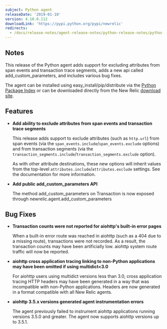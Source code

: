 ```yaml
---
subject: Python agent
releaseDate: '2019-01-10'
version: 4.10.0.112
downloadLink: 'https://pypi.python.org/pypi/newrelic'
redirects:
  - /docs/release-notes/agent-release-notes/python-release-notes/python-agent-4100111
---
```


## Notes

This release of the Python agent adds support for excluding attributes from span events and transaction trace segments, adds a new api called add_custom_parameters, and includes various bug fixes.

The agent can be installed using easy_install/pip/distribute via the [Python Package Index](https://pypi.python.org/pypi/newrelic) or can be downloaded directly from the New Relic [download site](https://download.newrelic.com/python_agent/release).

## Features

* **Add ability to exclude attributes from span events and transaction trace segments**

  This release adds support to exclude attributes (such as `http.url`) from span events (via the `span_events.include`/`span_events.exclude` options) and from transaction segments (via the `transaction_segments.include`/`transaction_segments.exclude` option).

  As with other attribute destinations, these new options will inherit values from the top-level `attributes.include`/`attributes.exclude` settings. See the documentation for more information.
* **Add public add_custom_parameters API**

  The method add_custom_parameters on Transaction is now exposed through newrelic.agent.add_custom_parameters

## Bug Fixes

* **Transaction counts were not reported for aiohttp's built-in error pages**

  When a built-in error route was reached in aiohttp (such as a 404 due to a missing route), transactions were not recorded. As a result, the transaction counts may have been artificially low. aiohttp system route traffic will now be reported.
* **aiohttp cross application tracing linking to non-Python applications may have been omitted if using multidict&lt;3.0**

  For aiohttp users using multidict versions less than 3.0, cross application tracing HTTP headers may have been generated in a way that was incompatible with non-Python applications. Headers are now generated in a format compatible with all New Relic agents.
* **aiohttp 3.5.x versions generated agent instrumentation errors**

  The agent previously failed to instrument aiohttp applications running versions 3.5.0 and greater. The agent now supports aiohttp versions up to 3.5.1.
